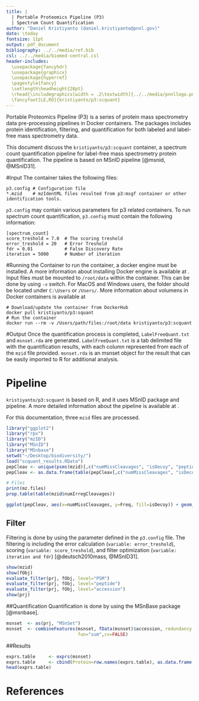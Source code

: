 ```yaml
---
title: | 
  | Portable Proteomics Pipeline (P3) 
  | Spectrum Count Quantification
author: "Daniel Kristiyanto (daniel.kristiyanto@pnnl.gov)"
date: \today
fontsize: 11pt
output: pdf_document
bibliography: ../../media/ref.bib
csl: ../../media/biomed-central.csl
header-includes:
  \usepackage{fancyhdr}
  \usepackage{graphicx}
  \usepackage{hyperref}
  \pagestyle{fancy}
  \setlength\headheight{28pt}
  \rhead{\includegraphics[width = .2\textwidth]{../../media/pnnllogo.png}}
  \fancyfoot[LE,RO]{kristiyanto/p3:scquant}
---
```

\rule{\textwidth}{1pt}
Portable Proteomics Pipeline (P3) is a series of protein mass spectrometry data pre-processing pipelines in Docker containers. The packages includes protein identification, filtering, and quantification for both labeled and label-free mass spectrometry data.

This document discuss the ```kristiyanto/p3:scquant``` container, a spectrum count quantification pipeline for label-free mass spectrometry protein quantification. The pipeline is based on MSnID pipeline [@msnid, @MSnID31].

#Input
The container takes the following files: 
```
p3.config # Configuration file
*.mzid    # mzIdentML files resulted from p3:msgf container or other identification tools.
```

```p3.config``` may contain various parameters for p3 related containers. To run spectrum count quantification, ```p3.config``` must contain the following information:

```
[spectrum_count]
score_treshold = 7.0  # The scoring treshold 
error_treshold = 20   # Error Treshold
fdr = 0.01            # False Discovery Rate
iteration = 5000      # Number of iteration

```
#Running the Container
to run the container, a docker engine must be installed. A more information about installing Docker engine is available at \url{https://docs.docker.com/engine/installation/}. Input files must be mounted to ```/root/data``` within the container. This can be done by using ```-v``` switch. For MacOS and Windows users, the folder should be located under ```C:\Users``` or ```/Users/```. More information about volumens in Docker containers is available at \url{http://container-solutions.com/understanding-volumes-docker/}


```
# Download/update the container from DockerHub
docker pull kristiyanto/p3:squant   
# Run the container
docker run --rm -v /Users/path/files:/root/data kristiyanto/p3:scquant
```

#Output
Once the quantification process is completed, ```LabelFreeQuant.txt``` and ```msnset.rda``` are generated. ```LabelFreeQuant.txt``` is a tab delimited file with the quantification results, with each column represented from each of the ```mzid``` file provided. ```msnset.rda``` is an msnset object for the result that can be easily imported to R for additional analysis.

# Pipeline
```kristiyanto/p3:scquant``` is based on R, and it uses MSnID package and pipeline. A more detailed information about the pipeline is available at \url{http://bioconductor.org/packages/release/bioc/vignettes/MSnID/inst/doc/msnid_vignette.pdf}.

For this documentation, three ```mzid``` files are processed.

```r
library("ggplot2")
library("rpx")
library("mzID")
library("MSnID")
library("MSnbase")
setwd("~/Desktop/biodiversity/")
load("scquant_results.RData")
pepCleav <- unique(psms(mzid)[,c("numMissCleavages", "isDecoy", "peptide")])
pepCleav <- as.data.frame(table(pepCleav[,c("numMissCleavages", "isDecoy")]))
```

```r
# Files
print(mz.files)
prop.table(table(mzid$numIrregCleavages))
```


```r
ggplot(pepCleav, aes(x=numMissCleavages, y=Freq, fill=isDecoy)) + geom_bar(stat='identity', position='dodge')+ggtitle("Number of Missed Cleavages")
```

## Filter
Filtering is done by using the parameter defined in the ```p3.config``` file. The filtering is including the error calculation (`variable: error_treshold`), scoring (`variable: score_treshold`), and filter optimization (`variable: iteration and fdr`) [@deutsch2010mass, @MSnID31].
```r
show(mzid)
show(fObj)
evaluate_filter(prj, fObj, level="PSM")
evaluate_filter(prj, fObj, level="peptide")
evaluate_filter(prj, fObj, level="accession")
show(prj)
```
##Quantification
Quantification is done by using the MSnBase package [@msnbase].
```r
msnset  <- as(prj, "MSnSet")
msnset  <- combineFeatures(msnset, fData(msnset)$accession, redundancy.handler="unique", 
                           fun="sum",cv=FALSE)
```

##Results
```r
exprs.table     <- exprs(msnset)
exprs.table     <- cbind(Protein=row.names(exprs.table), as.data.frame(exprs.table))
head(exprs.table)
```

# References